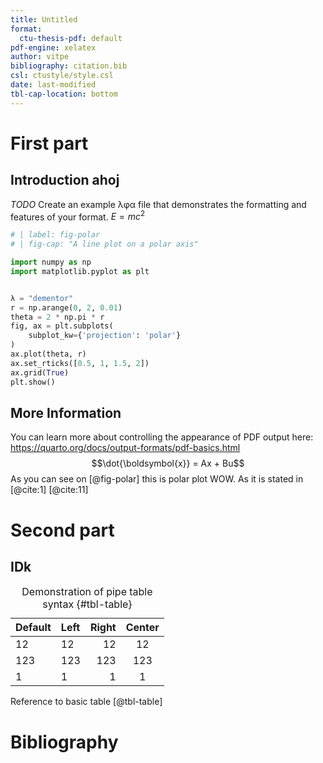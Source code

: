 ```yaml
---
title: Untitled
format:
  ctu-thesis-pdf: default
pdf-engine: xelatex
author: vitpe
bibliography: citation.bib
csl: ctustyle/style.csl
date: last-modified
tbl-cap-location: bottom
---
```


# First part

## Introduction ahoj

*TODO* Create an example λφα file that  demonstrates the formatting and features of your format. $E = mc^2$

```python
# | label: fig-polar
# | fig-cap: "A line plot on a polar axis"

import numpy as np
import matplotlib.pyplot as plt


λ = "dementor"
r = np.arange(0, 2, 0.01)
theta = 2 * np.pi * r
fig, ax = plt.subplots(
    subplot_kw={'projection': 'polar'}
)
ax.plot(theta, r)
ax.set_rticks([0.5, 1, 1.5, 2])
ax.grid(True)
plt.show()
```

## More Information

You can learn more about controlling the appearance of PDF output here: <https://quarto.org/docs/output-formats/pdf-basics.html> $$\dot{\boldsymbol{x}} = Ax + Bu$$ As you can see on [@fig-polar] this is polar plot WOW. As it is stated in [@cite:1] [@cite:11]

# Second part

## IDk

| Default | Left | Right | Center |
|---------|:-----|------:|:------:|
| 12      | 12   |    12 |   12   |
| 123     | 123  |   123 |  123   |
| 1       | 1    |     1 |   1    |

: Demonstration of pipe table syntax {#tbl-table}

Reference to basic table [@tbl-table]

\appendix

# Bibliography {.unnumbered .unlisted}

::: {#refs}
:::